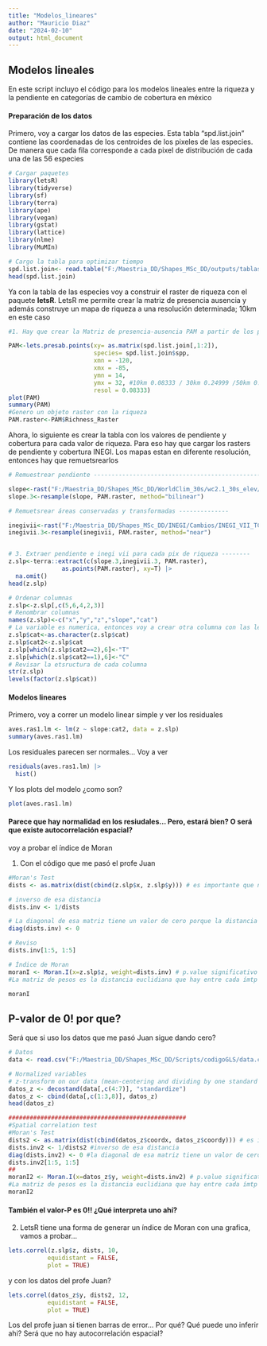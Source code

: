 ```yaml
---
title: "Modelos_lineares"
author: "Mauricio Diaz"
date: "2024-02-10"
output: html_document
---
```


## Modelos lineales

En este script incluyo el código para los modelos lineales entre la riqueza y la pendiente en categorías de cambio de cobertura en méxico

#### Preparación de los datos

Primero, voy a cargar los datos de las especies. Esta tabla "spd.list.join" contiene las coordenadas de los centroides de los pixeles de las especies. De manera que cada fila corresponde a cada pixel de distribución de cada una de las 56 especies

```r
# Cargar paquetes
library(letsR)
library(tidyverse)
library(sf)
library(terra)
library(ape)
library(vegan)
library(gstat)
library(lattice)
library(nlme)
library(MuMIn)
```

```r
# Cargo la tabla para optimizar tiempo
spd.list.join<- read.table("F:/Maestria_DD/Shapes_MSc_DD/outputs/tablas/spp_PAM.txt",sep="\t", dec=".", header=T)
head(spd.list.join)
```

Ya con la tabla de las especies voy a construir el raster de riqueza con el paquete **letsR**. LetsR me permite crear la matriz de presencia ausencia y además construye un mapa de riqueza a una resolución determinada; 10km en este caso

```r
#1. Hay que crear la Matriz de presencia-ausencia PAM a partir de los puntos de presencia a una resolucion de 10km

PAM<-lets.presab.points(xy= as.matrix(spd.list.join[,1:2]),
                        species= spd.list.join$spp,
                        xmn = -120,
                        xmx = -85,
                        ymn = 14,
                        ymx = 32, #10km 0.08333 / 30km 0.24999 /50km 0.41665
                        resol = 0.08333) 
plot(PAM)
summary(PAM)
#Genero un objeto raster con la riqueza 
PAM.raster<-PAM$Richness_Raster 

```

Ahora, lo siguiente es crear la tabla con los valores de pendiente y cobertura para cada valor de riqueza. Para eso hay que cargar los rasters de pendiente y cobertura INEGI. Los mapas estan en diferente resolución, entonces hay que remuetsrearlos

```r
# Remuestrear pendiente ---------------------------------------------------

slope<-rast("F:/Maestria_DD/Shapes_MSc_DD/WorldClim_30s/wc2.1_30s_elev/slope_mx_g_res.tif")
slope.3<-resample(slope, PAM.raster, method="bilinear")

# Remuetsrear áreas conservadas y transformadas --------------

inegivii<-rast("F:/Maestria_DD/Shapes_MSc_DD/INEGI/Cambios/INEGI_VII_TC.tif")
inegivii.3<-resample(inegivii, PAM.raster, method="near")


# 3. Extraer pendiente e inegi vii para cada pix de riqueza --------
z.slp<-terra::extract(c(slope.3,inegivii.3, PAM.raster), 
               as.points(PAM.raster), xy=T) |> 
  na.omit()
head(z.slp)

# Ordenar columnas
z.slp<-z.slp[,c(5,6,4,2,3)]
# Renombrar columnas
names(z.slp)<-c("x","y","z","slope","cat")
# La variable es numerica, entonces voy a crear otra columna con las letras que cada una representa y convertir esa en caracteres
z.slp$cat<-as.character(z.slp$cat)
z.slp$cat2<-z.slp$cat
z.slp[which(z.slp$cat2==2),6]<-"T"
z.slp[which(z.slp$cat2==1),6]<-"C"
# Revisar la etsructura de cada columna
str(z.slp)
levels(factor(z.slp$cat))

```

#### Modelos lineares

Primero, voy a correr un modelo linear simple y ver los residuales

```r
aves.ras1.lm <- lm(z ~ slope:cat2, data = z.slp)
summary(aves.ras1.lm)
```

Los residuales parecen ser normales... Voy a ver

```r
residuals(aves.ras1.lm) |> 
  hist()
```

Y los plots del modelo ¿como son?

```r
plot(aves.ras1.lm)
```

#### Parece que hay normalidad en los resiudales... Pero, estará bien? O será que existe autocorrelación espacial?

voy a probar el índice de Moran

1.  Con el código que me pasó el profe Juan

```r
#Moran's Test
dists <- as.matrix(dist(cbind(z.slp$x, z.slp$y))) # es importante que no existan coordenadas duplicadas! o sitios con las mismas coordenadas. Esto es una matriz de distancias cartesianas entre cada par de coordenadas que repreentan un punto en el espacio

# inverso de esa distancia
dists.inv <- 1/dists 

# La diagonal de esa matriz tiene un valor de cero porque la distancia al mismo punto es cero y este objeto tiene valores de infinito
diag(dists.inv) <- 0 

# Reviso
dists.inv[1:5, 1:5]

# Índice de Moran
moranI <- Moran.I(x=z.slp$z, weight=dists.inv) # p.value significativo indica fuerte autocorrelacion espacial
#La matriz de pesos es la distancia euclidiana que hay entre cada ímtp

moranI 

```

## P-valor de 0! por que?

Será que si uso los datos que me pasó Juan sigue dando cero?

```r
# Datos
data <- read.csv("F:/Maestria_DD/Shapes_MSc_DD/Scripts/codigoGLS/data.csv")

# Normalized variables
# z-transform on our data (mean-centering and dividing by one standard deviation)
datos_z <- decostand(data[,c(4:7)], "standardize") 
datos_z <- cbind(data[,c(1:3,8)], datos_z)
head(datos_z)

##################################################
#Spatial correlation test
#Moran's Test
dists2 <- as.matrix(dist(cbind(datos_z$coordx, datos_z$coordy))) # es importante que no existan coordenadas duplicadas! o sitios con las mismas coordenadas. Esto es una matriz de distancias cartesianas entre cada par de coordenadas que repreentan un punto en el espacio
dists.inv2 <- 1/dists2 #inverso de esa distancia
diag(dists.inv2) <- 0 #la diagonal de esa matriz tiene un valor de cero porque la distancia al mismo punto es cero y este objeto tiene valores de infinito
dists.inv2[1:5, 1:5]
##
moranI2 <- Moran.I(x=datos_z$y, weight=dists.inv2) # p.value significativo indica fuerte autocorrelacion espacial
#La matriz de pesos es la distancia euclidiana que hay entre cada ímtp
moranI2
```

#### También el valor-P es 0!! ¿Qué interpreta uno ahí?

2.  LetsR tiene una forma de generar un índice de Moran con una grafica, vamos a probar...

```r
lets.correl(z.slp$z, dists, 10,
           equidistant = FALSE, 
           plot = TRUE)
```

y con los datos del profe Juan?

```r
lets.correl(datos_z$y, dists2, 12,
           equidistant = FALSE, 
           plot = TRUE)
```

Los del profe juan si tienen barras de error... Por qué? Qué puede uno inferir ahi? Será que no hay autocorrelación espacial?
